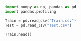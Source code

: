```python
import numpy as np, pandas as pd
import pandas.profiling
```

```python
Train = pd.read_csv("Train.csv")
Test = pd.read_csv("Test.csv")
```

```python
Train.head()
```

```python

```
